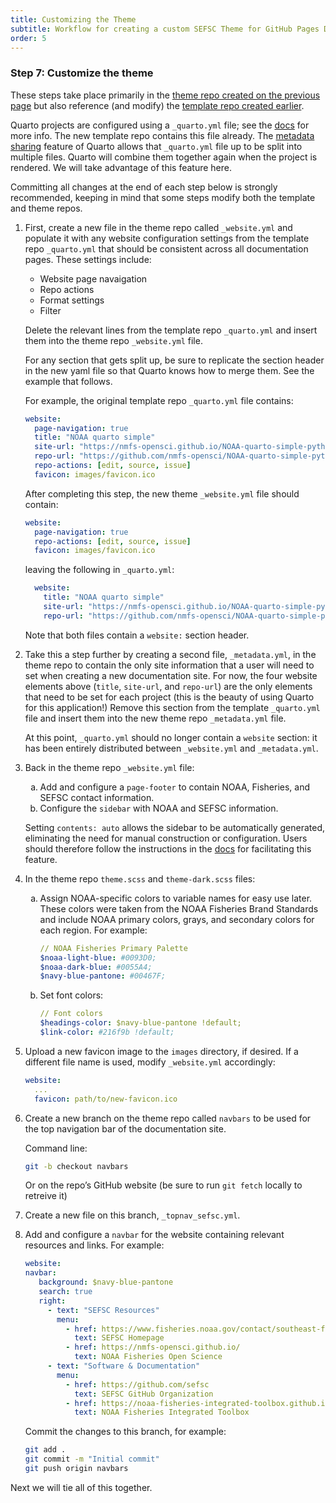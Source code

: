 ```yaml
---
title: Customizing the Theme
subtitle: Workflow for creating a custom SEFSC Theme for GitHub Pages Documentation Sites
order: 5
---
```


### Step 7: Customize the theme

These steps take place primarily in the [theme repo created on the previous page](theme.qmd) but also reference (and modify) the [template repo created earlier](template.qmd).

Quarto projects are configured using a `_quarto.yml` file; see the [docs](https://quarto.org/docs/guide/){target="_blank"} for more info. The new template repo contains this file already. The [metadata sharing](https://quarto.org/docs/projects/quarto-projects.html#shared-metadata){target="_blank"} feature of Quarto allows that `_quarto.yml` file up to be split into multiple files. Quarto will combine them together again when the project is rendered. We will take advantage of this feature here.

:::{.callout-tip title="GitHub Tip" collapse="true"}
Committing all changes at the end of each step below is strongly recommended, keeping in mind that some steps modify both the template and theme repos.
:::

1. First, create a new file in the theme repo called `_website.yml` and populate it with any website configuration settings from the template repo `_quarto.yml` that should be consistent across all documentation pages. These settings include:
   - Website page navaigation
   - Repo actions
   - Format settings
   - Filter

   Delete the relevant lines from the template repo `_quarto.yml` and insert them into the theme repo `_website.yml` file.

   ::: {.callout-caution}
   For any section that gets split up, be sure to replicate the section header in the new yaml file so that Quarto knows how to merge them. See the example that follows.
   :::

   For example, the original template repo `_quarto.yml` file contains:

   ```yml
   website: 
     page-navigation: true
     title: "NOAA quarto simple" 
     site-url: "https://nmfs-opensci.github.io/NOAA-quarto-simple-python" 
     repo-url: "https://github.com/nmfs-opensci/NOAA-quarto-simple-python"
     repo-actions: [edit, source, issue]
     favicon: images/favicon.ico
   ```
   After completing this step, the new theme `_website.yml` file should contain:

   ```yml
   website: 
     page-navigation: true
     repo-actions: [edit, source, issue]
     favicon: images/favicon.ico
   ``` 
   
   leaving the following in `_quarto.yml`:

   ```yml
     website: 
       title: "NOAA quarto simple" 
       site-url: "https://nmfs-opensci.github.io/NOAA-quarto-simple-python" 
       repo-url: "https://github.com/nmfs-opensci/NOAA-quarto-simple-python"
   ```

   Note that both files contain a `website:` section header.

2. Take this a step further by creating a second file, `_metadata.yml`, in the theme repo to contain the only site information that a user will need to set when creating a new documentation site. For now, the four website elements above (`title`, `site-url`, and `repo-url`) are the only elements that need to be set for each project (this is the beauty of using Quarto for this application!) Remove this section from the template `_quarto.yml` file and insert them into the new theme repo `_metadata.yml` file.

   At this point, `_quarto.yml` should no longer contain a `website` section: it has been entirely distributed between `_website.yml` and `_metadata.yml`.

3. Back in the theme repo `_website.yml` file:
   a. Add and configure a `page-footer` to contain NOAA, Fisheries, and SEFSC contact information.
   b. Configure the `sidebar` with NOAA and SEFSC information.

   ::: {.callout-note}
   Setting `contents: auto` allows the sidebar to be automatically generated, eliminating the need for manual construction or configuration. Users should therefore follow the instructions in the [docs](https://quarto.org/docs/websites/website-navigation.html#auto-generation){target="_blank"} for facilitating this feature.
   :::

4. In the theme repo `theme.scss` and `theme-dark.scss` files:

   a. Assign NOAA-specific colors to variable names for easy use later. These colors were taken from the NOAA Fisheries Brand Standards and include NOAA primary colors, grays, and secondary colors for each region. For example:

      ```yml
      // NOAA Fisheries Primary Palette
      $noaa-light-blue: #0093D0;
      $noaa-dark-blue: #0055A4;
      $navy-blue-pantone: #00467F;
      ```

   b. Set font colors:

      ```yml
      // Font colors
      $headings-color: $navy-blue-pantone !default;
      $link-color: #216f9b !default;
      ```

5. Upload a new favicon image to the `images` directory, if desired. If a different file name is used, modify `_website.yml` accordingly:

   ```yml
   website:
     ...
     favicon: path/to/new-favicon.ico
   ```

6. Create a new branch on the theme repo called `navbars` to be used for the top navigation bar of the documentation site.

   Command line:

   ```bash
   git -b checkout navbars
   ```

   Or on the repo's GitHub website (be sure to run `git fetch` locally to retreive it)

7. Create a new file on this branch, `_topnav_sefsc.yml`.

8. Add and configure a `navbar` for the website containing relevant resources and links. For example:

   ```yml
   website:
   navbar:
      background: $navy-blue-pantone
      search: true
      right:
        - text: "SEFSC Resources"
          menu:
            - href: https://www.fisheries.noaa.gov/contact/southeast-fisheries-science-center
              text: SEFSC Homepage
            - href: https://nmfs-opensci.github.io/
              text: NOAA Fisheries Open Science
        - text: "Software & Documentation"
          menu:
            - href: https://github.com/sefsc
              text: SEFSC GitHub Organization
            - href: https://noaa-fisheries-integrated-toolbox.github.io/
              text: NOAA Fisheries Integrated Toolbox
   ```

   Commit the changes to this branch, for example:

   ```bash
   git add .
   git commit -m "Initial commit"
   git push origin navbars
   ```

Next we will tie all of this together.